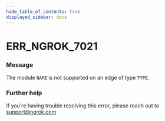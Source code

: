 ```yaml
---
hide_table_of_contents: true
displayed_sidebar: docs
---
```



# ERR_NGROK_7021

### Message

The module `NAME` is not supported on an edge of type `TYPE`.

<ErrorDetails error="err_ngrok_7021" />

### Further help

If you're having trouble resolving this error, please reach out to [support@ngrok.com](mailto:support@ngrok.com?subject=Help%20with%20ERR_NGROK_7021)

